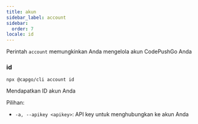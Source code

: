 ```yaml
---
title: akun
sidebar_label: account
sidebar:
  order: 7
locale: id
---
```


Perintah `account` memungkinkan Anda mengelola akun CodePushGo Anda

### id

`npx @capgo/cli account id`

Mendapatkan ID akun Anda

Pilihan:

- `-a, --apikey <apikey>`: API key untuk menghubungkan ke akun Anda